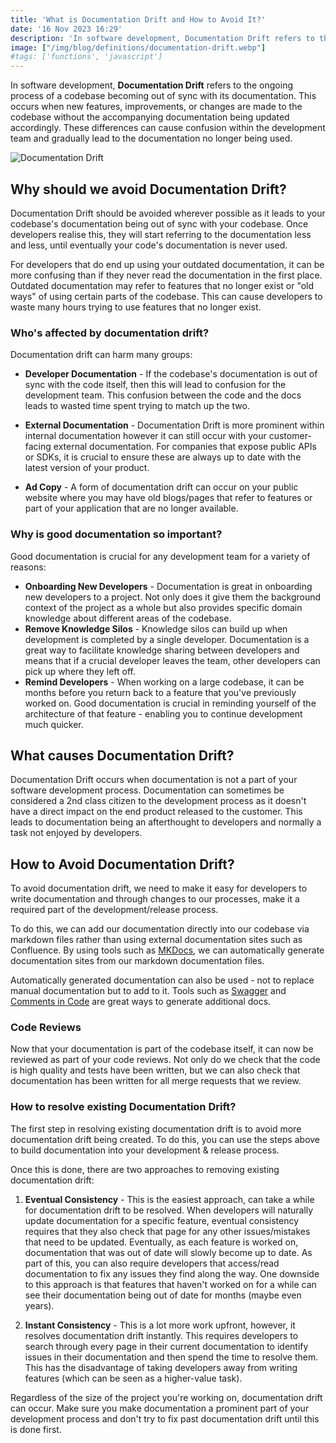 ```yaml
---
title: 'What is Documentation Drift and How to Avoid It?'
date: '16 Nov 2023 16:29'
description: 'In software development, Documentation Drift refers to the ongoing process of a codebase becoming out of sync with its documentation. This occurs when new features, improvements, or changes are made to the codebase without the accompanying documentation being updated accordingly.'
image: ["/img/blog/definitions/documentation-drift.webp"]
#tags: ['functions', 'javascript']
---
```


In software development, **Documentation Drift** refers to the ongoing process of a codebase becoming out of sync with its documentation. This occurs when new features, improvements, or changes are made to the codebase without the accompanying documentation being updated accordingly. These differences can cause confusion within the development team and gradually lead to the documentation no longer being used.

![Documentation Drift](/img/blog/definitions/documentation-drift-wide.webp)

## Why should we avoid Documentation Drift? 

Documentation Drift should be avoided wherever possible as it leads to your codebase's documentation being out of sync with your codebase. Once developers realise this, they will start referring to the documentation less and less, until eventually your code's documentation is never used.

For developers that do end up using your outdated documentation, it can be more confusing than if they never read the documentation in the first place. Outdated documentation may refer to features that no longer exist or "old ways" of using certain parts of the codebase. This can cause developers to waste many hours trying to use features that no longer exist.

### Who's affected by documentation drift?
    
Documentation drift can harm many groups:

- **Developer Documentation** - If the codebase's documentation is out of sync with the code itself, then this will lead to confusion for the development team. This confusion between the code and the docs leads to wasted time spent trying to match up the two. 

- **External Documentation** - Documentation Drift is more prominent within internal documentation however it can still occur with your customer-facing external documentation. For companies that expose public APIs or SDKs, it is crucial to ensure these are always up to date with the latest version of your product.

- **Ad Copy** - A form of documentation drift can occur on your public website where you may have old blogs/pages that refer to features or part of your application that are no longer available.

### Why is good documentation so important?
Good documentation is crucial for any development team for a variety of reasons:

- **Onboarding New Developers** - Documentation is great in onboarding new developers to a project. Not only does it give them the background context of the project as a whole but also provides specific domain knowledge about different areas of the codebase. 
- **Remove Knowledge Silos** - Knowledge silos can build up when development is completed by a single developer. Documentation is a great way to facilitate knowledge sharing between developers and means that if a crucial developer leaves the team, other developers can pick up where they left off.
- **Remind Developers** - When working on a large codebase, it can be months before you return back to a feature that you've previously worked on. Good documentation is crucial in reminding yourself of the architecture of that feature - enabling you to continue development much quicker.

## What causes Documentation Drift?

Documentation Drift occurs when documentation is not a part of your software development process. Documentation can sometimes be considered a 2nd class citizen to the development process as it doesn't have a direct impact on the end product released to the customer. This leads to documentation being an afterthought to developers and normally a task not enjoyed by developers. 

## How to Avoid Documentation Drift?
To avoid documentation drift, we need to make it easy for developers to write documentation and through changes to our processes, make it a required part of the development/release process.

To do this, we can add our documentation directly into our codebase via markdown files rather than using external documentation sites such as Confluence. By using tools such as [MKDocs](https://www.mkdocs.org/), we can automatically generate documentation sites from our markdown documentation files.

Automatically generated documentation can also be used - not to replace manual documentation but to add to it. Tools such as [Swagger](https://swagger.io/) and [Comments in Code](https://stackoverflow.blog/2021/12/23/best-practices-for-writing-code-comments/) are great ways to generate additional docs.

### Code Reviews
Now that your documentation is part of the codebase itself, it can now be reviewed as part of your code reviews. Not only do we check that the code is high quality and tests have been written, but we can also check that documentation has been written for all merge requests that we review.

### How to resolve existing Documentation Drift?
The first step in resolving existing documentation drift is to avoid more documentation drift being created. To do this, you can use the steps above to build documentation into your development & release process.

Once this is done, there are two approaches to removing existing documentation drift:

1. **Eventual Consistency** - This is the easiest approach, can take a while for documentation drift to be resolved. When developers will naturally update documentation for a specific feature, eventual consistency requires that they also check that page for any other issues/mistakes that need to be updated. Eventually, as each feature is worked on, documentation that was out of date will slowly become up to date. As part of this, you can also require developers that access/read documentation to fix any issues they find along the way. One downside to this approach is that features that haven't worked on for a while can see their documentation being out of date for months (maybe even years).

2. **Instant Consistency** - This is a lot more work upfront, however, it resolves documentation drift instantly. This requires developers to search through every page in their current documentation to identify issues in their documentation and then spend the time to resolve them. This has the disadvantage of taking developers away from writing features (which can be seen as a higher-value task).


Regardless of the size of the project you're working on, documentation drift can occur. Make sure you make documentation a prominent part of your development process and don't try to fix past documentation drift until this is done first.